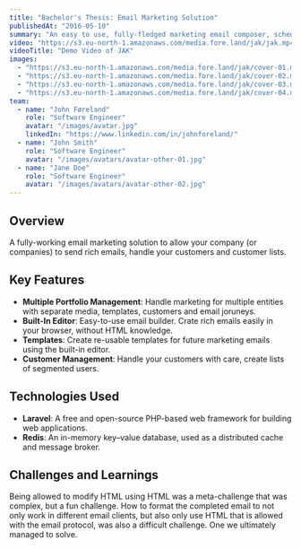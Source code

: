 ```yaml
---
title: "Bachelor's Thesis: Email Marketing Solution"
publishedAt: "2016-05-10"
summary: "An easy to use, fully-fledged marketing email composer, scheduler and customer management solution."
video: "https://s3.eu-north-1.amazonaws.com/media.fore.land/jak/jak.mp4"
videoTitle: "Demo Video of JAK"
images:
  - "https://s3.eu-north-1.amazonaws.com/media.fore.land/jak/cover-01.mp4"
  - "https://s3.eu-north-1.amazonaws.com/media.fore.land/jak/cover-02.mp4"
  - "https://s3.eu-north-1.amazonaws.com/media.fore.land/jak/cover-03.mp4"
  - "https://s3.eu-north-1.amazonaws.com/media.fore.land/jak/cover-04.mp4"
team:
  - name: "John Føreland"
    role: "Software Engineer"
    avatar: "/images/avatar.jpg"
    linkedIn: "https://www.linkedin.com/in/johnforeland/"
  - name: "John Smith"
    role: "Software Engineer"
    avatar: "/images/avatars/avatar-other-01.jpg"
  - name: "Jane Doe"
    role: "Software Engineer"
    avatar: "/images/avatars/avatar-other-02.jpg"
---
```


## Overview

A fully-working email marketing solution to allow your company (or companies) to send rich emails, handle your customers and customer lists.

## Key Features

- **Multiple Portfolio Management**: Handle marketing for multiple entities with separate media, templates, customers and email joruneys.
- **Built-In Editor**: Easy-to-use email builder. Crate rich emails easily in your browser, without HTML knowledge.
- **Templates**: Create re-usable templates for future marketing emails using the built-in editor.
- **Customer Management**: Handle your customers with care, create lists of segmented users.

## Technologies Used

- **Laravel**: A free and open-source PHP-based web framework for building web applications.
- **Redis**: An in-memory key–value database, used as a distributed cache and message broker.

## Challenges and Learnings

Being allowed to modify HTML using HTML was a meta-challenge that was complex, but a fun challenge. How to format the completed email to not only work in different email clients, but also only use HTML that is allowed with the email protocol, was also a difficult challenge. One we ultimately managed to solve.
